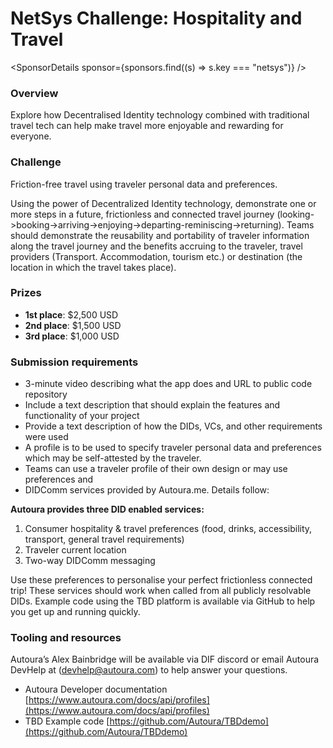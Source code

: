 
# NetSys Challenge: Hospitality and Travel

<SponsorDetails sponsor={sponsors.find((s) => s.key === "netsys")} />

### Overview

Explore how Decentralised Identity technology combined with traditional travel tech can help make travel more enjoyable and rewarding for everyone.

### Challenge

Friction-free travel using traveler personal data and preferences.

Using the power of Decentralized Identity technology, demonstrate one or more steps in a future, frictionless and connected travel journey (looking->booking->arriving->enjoying->departing-reminiscing->returning). Teams should demonstrate the reusability and portability of traveler information along the travel journey and the benefits accruing to the traveler, travel providers (Transport. Accommodation, tourism etc.) or destination (the location in which the travel takes place).

### Prizes

- **1st place**: $2,500 USD
- **2nd place**: $1,500 USD
- **3rd place**: $1,000 USD

### Submission requirements

- 3-minute video describing what the app does and URL to public code repository
- Include a text description that should explain the features and functionality of your project
- Provide a text description of how the DIDs, VCs, and other requirements were used
- A profile is to be used to specify traveler personal data and preferences which may be self-attested by the traveler.
- Teams can use a traveler profile of their own design or may use preferences and
- DIDComm services provided by Autoura.me. Details follow:

**Autoura provides three DID enabled services:**

1. Consumer hospitality & travel preferences (food, drinks, accessibility, transport, general travel requirements)
2. Traveler current location
3. Two-way DIDComm messaging

Use these preferences to personalise your perfect frictionless connected trip! These services should work when called from all publicly resolvable DIDs. Example code using the TBD platform is available via GitHub to help you get up and running quickly.

### Tooling and resources

Autoura’s Alex Bainbridge will be available via DIF discord or email Autoura DevHelp at (devhelp@autoura.com) to help answer your questions.

- Autoura Developer documentation [https://www.autoura.com/docs/api/profiles](https://www.autoura.com/docs/api/profiles)
- TBD Example code [https://github.com/Autoura/TBDdemo](https://github.com/Autoura/TBDdemo)
